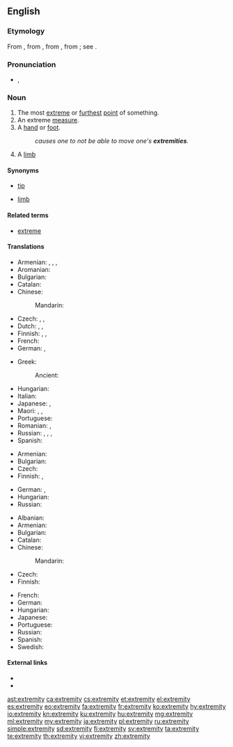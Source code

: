==English==

===Etymology===
From {{etyl|enm|en}} {{term|extremite|lang=enm}}, from {{etyl|fro|en}} {{term|extremite|lang=fro}}, from {{etyl|la|en}} {{term|extremitas||the extremity or end|lang=la}}, from {{m|la|extremis||furthest, extreme}}; see {{m|en|extreme}}.

===Pronunciation===
* {{enPR|ĭkstrĕ'mĭtē}}, {{IPA|/ɪkˈstrɛmɪti/|lang=en}}

===Noun===
{{en-noun|extremities}}

# The most [[extreme]] or [[far|furthest]] [[point]] of something.
# An extreme [[measure]].
# A [[hand]] or [[foot]].
#: ''{{w|Guillain–Barré syndrome}} causes one to not be able to move one's '''extremities'''.''
# A [[limb]] {{gloss|major appendage of human or animal such as a leg an arm or a wing}}

====Synonyms====
* {{sense|furthest point of something}} [[tip]]
* {{sense|major appendage of human or animal}} [[limb]]

====Related terms====
* [[extreme]]

====Translations====
{{trans-top|furthest point}}
* Armenian: {{t|hy|ծայր}}, {{t|hy|եզր}}, {{t|hy|վերջ}}, {{t|hy|վերջավորություն}}
* Aromanian: {{t|rup|capit}}
* Bulgarian: {{t+|bg|край|m|sc=Cyrl}}
* Catalan: {{t|ca|extremitat|f}}
* Chinese:
*: Mandarin: {{t+|cmn|末端|tr=mòduān|sc=Hani}}
* Czech: {{t+|cs|kraj|m}}, {{t+|cs|konec|m}}, {{t|cs|okraj|m}}
* Dutch: {{t+|nl|uiterste|n}}, {{t+|nl|extremiteit|f}}, {{t+|nl|uiteinde|n}}
* Finnish: {{t|fi|ääripää}}, {{t|fi|ääriraja}}, {{t+|fi|ääri}}
* French: {{t+|fr|extrémité|f}}
* German: {{t+|de|Extremität|f}}, {{t|de|äußerstes Ende|n}}
{{trans-mid}}
* Greek:
*: Ancient: {{t|grc|ἄκρον|n}}
* Hungarian: {{t+|hu|véglet}}
* Italian: {{t+|it|estremità|f}}
* Japanese: {{t|ja|果て|tr=はて, hate}}, {{t|ja|末端|tr=まったん, mattan}}
* Maori: {{t|mi|more}}, {{t|mi|tōpito}}, {{t|mi|pito}}
* Portuguese: {{t+|pt|extremidade|f}}
* Romanian: {{t+|ro|capăt}}, {{t+|ro|extremitate}}
* Russian: {{t+|ru|край|m}}, {{t+|ru|оконе́чность|f}}, {{t+|ru|коне́ц|m}}, {{t+|ru|ко́нчик|m}}
* Spanish: {{t+|es|extremidad|f}}
{{trans-bottom}}

{{trans-top|extreme measure}}
* Armenian: {{t|hy|ծայրահեղություն}}
* Bulgarian: {{t+|bg|крайност|f|sc=Cyrl}}
* Czech: {{t|cs|krajnost|f}}
* Finnish: {{t+|fi|äärimmäisyys}}, {{t|fi|äärimitta}}
{{trans-mid}}
* German: {{t|de|Äußerste|n}}, {{t|de|Extremste|n}}
* Hungarian: {{t+|hu|szélsőség}}
* Russian: {{t+|ru|кра́йность|f}}
{{trans-bottom}}

{{trans-top|hand or foot}}
* Albanian: {{t|sq|gjymtyrë|f}}
* Armenian: {{t|hy|վերջավորություն}}
* Bulgarian: {{t|bg|крайник|m|sc=Cyrl}}
* Catalan: {{t|ca|extremitat|f}}
* Chinese:
*: Mandarin: {{t+|cmn|四肢|tr=sìzhī|sc=Hani}} {{qualifier|the four limbs of the body}}
* Czech: {{t+|cs|končetina|f}}
* Finnish: {{t+|fi|raaja}}
{{trans-mid}}
* French: {{t+|fr|extrémité|f}}
* German: {{t+|de|Extremität|f}}
* Hungarian: {{t+|hu|végtag}}
* Japanese: {{t+|ja|四肢|tr=しし, shishi|sc=Jpan}} {{qualifier|the four limbs of the body}}
* Portuguese: {{t+|pt|extremidade|f}}
* Russian: {{t+|ru|коне́чность|f}}
* Spanish: {{t+|es|extremidad|f}}
* Swedish: {{t+|sv|extremitet|c}}
{{trans-bottom}}

{{trans-see|limb}}

====External links====
* {{R:Webster 1913}}
* {{R:Century 1911}}

[[ast:extremity]]
[[ca:extremity]]
[[cs:extremity]]
[[et:extremity]]
[[el:extremity]]
[[es:extremity]]
[[eo:extremity]]
[[fa:extremity]]
[[fr:extremity]]
[[ko:extremity]]
[[hy:extremity]]
[[io:extremity]]
[[kn:extremity]]
[[ku:extremity]]
[[hu:extremity]]
[[mg:extremity]]
[[ml:extremity]]
[[my:extremity]]
[[ja:extremity]]
[[pl:extremity]]
[[ru:extremity]]
[[simple:extremity]]
[[sd:extremity]]
[[fi:extremity]]
[[sv:extremity]]
[[ta:extremity]]
[[te:extremity]]
[[th:extremity]]
[[vi:extremity]]
[[zh:extremity]]